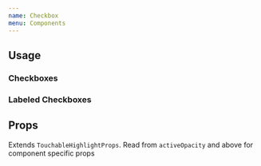 ```yaml
---
name: Checkbox
menu: Components
---
```



## Usage

### Checkboxes

<Playground>
  <Checkbox />
  <Checkbox isChecked />
  <Checkbox isDisabled />
  <Checkbox isChecked isDisabled />
  <Checkbox shape="circle" />
  <Checkbox shape="circle" isChecked />
  <Checkbox shape="circle" isDisabled />
  <Checkbox shape="circle" isChecked isDisabled />
</Playground>

### Labeled Checkboxes

<Playground>
  <LabeledCheckbox label="Default" />
  <LabeledCheckbox label="Checked" isChecked />
  <LabeledCheckbox label="Disabled" isDisabled />
  <LabeledCheckbox label="Checked and disabled" isChecked isDisabled />
</Playground>

## Props

Extends `TouchableHighlightProps`. Read from `activeOpacity` and above for component specific props

<PropsTable of={Checkbox} />
